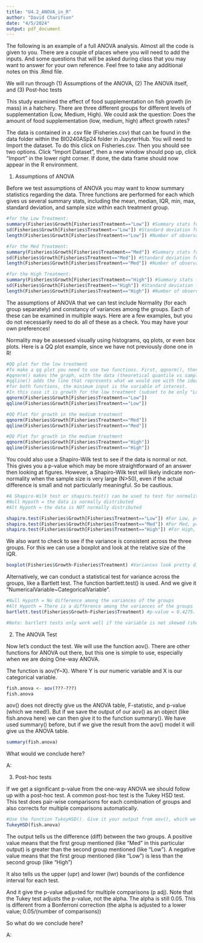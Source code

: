 ```yaml
---
title: "U4.2_ANOVA_in_R"
author: "David Charifson"
date: "4/5/2024"
output: pdf_document
---
```


The following is an example of a full ANOVA analysis. Almost all the code is given to you. There are a couple of places where you will need to add the inputs. And some questions that will be asked during class that you may want to answer for your own reference. Feel free to take any additional notes on this .Rmd file. 

We will run through (1) Assumptions of the ANOVA, (2) The ANOVA itself, and (3) Post-hoc tests

This study examined the effect of food supplementation on fish growth (in mass) in a hatchery. There are three different groups for different levels of supplementation (Low, Medium, High). We could ask the question: Does the amount of food supplementation (low, medium, high) affect growth rates?

The data is contained in a .csv file (Fisheries.csv) that can be found in the data folder within the BIO240ASp24 folder in JupyterHub. You will need to Import the dataset. To do this click on Fisheries.csv. Then you should see two options. Click "Import Dataset", then a new window should pop up, click "Import" in the lower right corner. If done, the data frame should now appear in the R environment. 

##############################################
(1) Assumptions of ANOVA

Before we test assumptions of ANOVA you may want to know summary statistics regarding the data. Three functions are performed for each which gives us several summary stats, including the mean, median, IQR, min, max, standard deviation, and sample size within each treatment group. 

```r
#for the Low Treatment:
summary(Fisheries$Growth[Fisheries$Treatment=="Low"]) #Summary stats for Low treatment
sd(Fisheries$Growth[Fisheries$Treatment=="Low"]) #Standard deviation for Low treatment
length(Fisheries$Growth[Fisheries$Treatment=="Low"]) #Number of observations in the low group
```
```r
#for the Med Treatment:
summary(Fisheries$Growth[Fisheries$Treatment=="Med"]) #Summary stats for medium treatment
sd(Fisheries$Growth[Fisheries$Treatment=="Med"]) #Standard deviation for medium treatment
length(Fisheries$Growth[Fisheries$Treatment=="Med"]) #Number of observations in the medium group
```

```r
#for the High Treatment:
summary(Fisheries$Growth[Fisheries$Treatment=="High"]) #Summary stats for high treatment
sd(Fisheries$Growth[Fisheries$Treatment=="High"]) #Standard deviation for high treatment
length(Fisheries$Growth[Fisheries$Treatment=="High"]) #Number of observations in the high group
```

The assumptions of ANOVA that we can test include Normality (for each group separately) and constancy of variances among the groups. Each of these can be examined in multiple ways. Here are a few examples, but you do not necessarily need to do all of these as a check. You may have your own preferences!

Normality may be assessed visually using histograms, qq plots, or even box plots. Here is a QQ plot example, since we have not previously done one in R!

```r
#QQ plot for the low treatment
#To make a qq plot you need to use two functions. First, qqnorm(), then qqline()
#qqnorm() makes the graph, with the data (theoretical quantile vs sample quantiles)
#qqline() adds the line that represents what we would see with the ideal normal distribution
#for both functions, the minimum input is the variable of interest.
#In this case it is growth for the low treatment (subset to be only "Low")
qqnorm(Fisheries$Growth[Fisheries$Treatment=="Low"])
qqline(Fisheries$Growth[Fisheries$Treatment=="Low"])
```

```r
#QQ Plot for growth in the medium treatment
qqnorm(Fisheries$Growth[Fisheries$Treatment=="Med"])
qqline(Fisheries$Growth[Fisheries$Treatment=="Med"])
```

```r
#QQ Plot for growth in the medium treatment
qqnorm(Fisheries$Growth[Fisheries$Treatment=="High"])
qqline(Fisheries$Growth[Fisheries$Treatment=="High"])
```


You could also use a Shapiro-Wilk test to see if the data is normal or not. This gives you a p-value which may be more straightforward of an answer then looking at figures. However, a Shapiro-Wilk test will likely indicate non-normality when the sample size is very large (N>50), even if the actual difference is small and not particularly meaningful. So be cautious. 

```r
#A Shapiro-Wilk test or shapiro.test() can be used to test for normality.
#Null Hypoth = the data is normally distributed
#Alt Hypoth = the data is NOT normally distributed

shapiro.test(Fisheries$Growth[Fisheries$Treatment=="Low"]) #For Low, p=0.4883, it is normal
shapiro.test(Fisheries$Growth[Fisheries$Treatment=="Med"]) #For Med, p=0.9592, it is normal
shapiro.test(Fisheries$Growth[Fisheries$Treatment=="High"]) #For High, p=0.0581, it is normal (but note that it is close to non-normal)
```


We also want to check to see if the variance is consistent across the three groups. For this we can use a boxplot and look at the relative size of the IQR.

```r
boxplot(Fisheries$Growth~Fisheries$Treatment) #Variances look pretty different visually
```

Alternatively, we can conduct a statistical test for variance across the groups, like a Bartlett test. The function bartlett.test() is used. And we give it "NumericalVariable~CategoricalVariable".

```r
#Null Hypoth = No difference among the variances of the groups
#Alt Hypoth = There is a difference among the variances of the groups
bartlett.test(Fisheries$Growth~Fisheries$Treatment) #p-value = 0.4275. Fail to reject Null. Variances are similar.

#Note: bartlett tests only work well if the variable is not skewed (should be close to normal). If it is not normal, then bartletts test will likely tell you the variance is different even if it isn't.
```

##############################################
(2) The ANOVA Test

Now let's conduct the test. We will use the function aov(). There are other functions for ANOVA out there, but this one is simple to use, especially when we are doing One-way ANOVA. 

The function is aov(Y~X). Where Y is our numeric variable and X is our categorical variable. 

```r
fish.anova <- aov(???~???)
fish.anova
```
aov() does not directly give us the ANOVA table, F-statistic, and p-value (which we need!). But if we save the output of our aov() as an object (like fish.anova here) we can then give it to the function summary(). We have used summary() before, but if we give the result from the aov() model it will give us the ANOVA table. 


```r
summary(fish.anova)
```
What would we conclude here?

A:


##############################################
(3) Post-hoc tests

If we get a significant p-value from the one-way ANOVA we should follow up with a post-hoc test. A common post-hoc test is the Tukey HSD test. This test does pair-wise comparisons for each combination of groups and also corrects for multiple comparisons automatically.

```r
#Use the function TukeyHSD(). Give it your output from aov(), which we saved as fish.anova
TukeyHSD(fish.anova)
```

The output tells us the difference (diff) between the two groups. A positive value means that the first group mentioned (like "Med" in this particular output) is greater than the second group mentioned (like "Low"). A negative value means that the first group mentioned (like "Low") is less than the second group (like "High")

It also tells us the upper (upr) and lower (lwr) bounds of the confidence interval for each test.

And it give the p-value adjusted for multiple comparisons (p adj). Note that the Tukey test adjusts the p-value, not the alpha. The alpha is still 0.05. This is different from a Bonferroni correction (the alpha is adjusted to a lower value; 0.05/(number of comparisons))

So what do we conclude here? 

A: 
